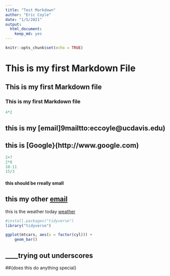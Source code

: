 ```yaml
---
title: "Test Markdown"
author: "Eric Coyle"
date: "1/5/2021"
output: 
  html_document: 
    keep_md: yes
---
```


```r
knitr::opts_chunk$set(echo = TRUE)
```

# This is my first Markdown File
## This is my first Markdown file
### This is my first Markdown file
```r
4*2


```
## this is my [email]9mailtto:eccoyle@ucdavis.edu)

## this is [Google}(http://www.google.com)
```r
2+7
2*8
10-11
15/3

```

#### this should be rreally small

## this my other [email](mailto:ericcoyle17@mittymonarch.com)
this is the weather today [weather](https://www.msn.com/en-us/weather/today/Davis,California,United-States/we-city?el=SHPz6cxFbrSNcyZwLcLOtF8mqFyMB0Tj8diQMYSgTlsFT50zHLAd7mjTkMXP5zZMOMdZ%2BiPrBY9%2B2uDITALm%2Blx9n0rI27UQCYSjBF%2FdIOyyp5BL%2BjvaLt7DN9vMlaLD&weaDegreeType=F&ocid=msedgntp)

```r
#install.packages("tidyverse")
library("tidyverse")
```

```r
ggplot(mtcars, aes(x = factor(cyl))) +
    geom_bar()
```

## ____trying out underscores
##{does this do anything special}
